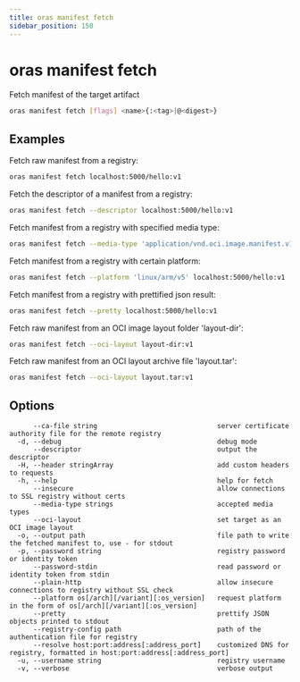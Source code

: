 ```yaml
---
title: oras manifest fetch
sidebar_position: 150
---
```


# oras manifest fetch

Fetch manifest of the target artifact

```bash
oras manifest fetch [flags] <name>{:<tag>|@<digest>}
```

## Examples

Fetch raw manifest from a registry:

```bash
oras manifest fetch localhost:5000/hello:v1
```

Fetch the descriptor of a manifest from a registry:

```bash
oras manifest fetch --descriptor localhost:5000/hello:v1
```

Fetch manifest from a registry with specified media type:

```bash
oras manifest fetch --media-type 'application/vnd.oci.image.manifest.v1+json' localhost:5000/hello:v1
```

Fetch manifest from a registry with certain platform:

```bash
oras manifest fetch --platform 'linux/arm/v5' localhost:5000/hello:v1
```

Fetch manifest from a registry with prettified json result:

```bash
oras manifest fetch --pretty localhost:5000/hello:v1
```

Fetch raw manifest from an OCI image layout folder 'layout-dir':

```bash
oras manifest fetch --oci-layout layout-dir:v1
```

Fetch raw manifest from an OCI layout archive file 'layout.tar':

```bash
oras manifest fetch --oci-layout layout.tar:v1
```

## Options

```
      --ca-file string                              server certificate authority file for the remote registry
  -d, --debug                                       debug mode
      --descriptor                                  output the descriptor
  -H, --header stringArray                          add custom headers to requests
  -h, --help                                        help for fetch
      --insecure                                    allow connections to SSL registry without certs
      --media-type strings                          accepted media types
      --oci-layout                                  set target as an OCI image layout
  -o, --output path                                 file path to write the fetched manifest to, use - for stdout
  -p, --password string                             registry password or identity token
      --password-stdin                              read password or identity token from stdin
      --plain-http                                  allow insecure connections to registry without SSL check
      --platform os[/arch][/variant][:os_version]   request platform in the form of os[/arch][/variant][:os_version]
      --pretty                                      prettify JSON objects printed to stdout
      --registry-config path                        path of the authentication file for registry
      --resolve host:port:address[:address_port]    customized DNS for registry, formatted in host:port:address[:address_port]
  -u, --username string                             registry username
  -v, --verbose                                     verbose output
```
